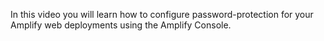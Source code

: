 In this video you will learn how to configure password-protection for your Amplify web deployments using the Amplify Console.

<YoutubeEmbed src="https://www.youtube-nocookie.com/embed/QIxm9HPefT0" />